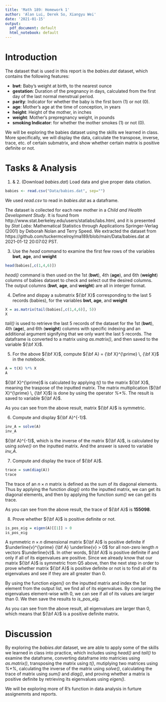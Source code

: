```yaml
---
title: 'Math 189: Homework 1'
author: 'Alan Lui, Derek So, Xiangyu Wei'
date: '2021-01-15'
output:
  pdf_document: default
  html_notebook: default
---
```


# Introduction
The dataset that is used in this report is the *babies.dat* dataset, which contains the following features: 

- **bwt**:		Baby’s weight at birth, to the nearest ounce
- **gestation**:	Duration of the pregnancy in days, calculated from the first day of the last normal menstrual period.
- **parity**:		Indicator for whether the baby is the first born (1) or not (0).
- **age**:		Mother’s age at the time of conception, in years
- **height**:		Height of the mother, in inches
- **weight**:		Mother’s prepregnancy weight, in pounds
- **smoking	Indicator**: for whether the mother smokes (1) or not (0).

We will be exploring the babies dataset using the skills we learned in class. More specifically, we will display the data, calculate the transpose, inverse, trace, etc. of certain submatrix, and show whether certain matrix is positive definite or not.


# Tasks & Analysis

1. & 2. (Download *babies.dat*) Load data and give proper data citation.
```r
babies <- read.csv("Data/babies.dat", sep="")
```
We used *read.csv* to read in *babies.dat* as a dataframe. 

The dataset is collected for each new mother in a *Child and Health Development Study*. It is found from http://www.stat.berkeley.edu/users/statlabs/labs.html, and it is presented by *Stat Labs*: Mathematical Statistics through Applications Springer-Verlag (2001) by Deborah Nolan and Terry Speed. We extracted the dataset from https://github.com/tuckermcelroy/ma189/blob/main/Data/babies.dat at 2021-01-12 20:07:02 PST.


3. Use the *head* command to examine the first few rows of the variables **bwt**, **age**, and **weight**

```r
head(babies[,c(1,4,6)])
```
*head()* command is then used on the 1st (**bwt**), 4th (**age**), and 6th (**weight**) columns of babies dataset to check and select out the desired columns. The output columns (**bwt**, **age**, and **weight**) are all in interger format.


4. Define and dispay a submatrix ${\bf X}$ corresponding to the last 5 records (babies), for the variables **bwt**, **age**, and **weight**

```r
X = as.matrix(tail(babies[,c(1,4,6)], 5))
X
```
*tail()* is used to retrieve the last 5 records of the dataset for the 1st (**bwt**), 4th (**age**), and 6th (**weight**) columns with specific indexing and an additional argument signifying that we only want the last 5 records. The dataframe is converted to a matrix using *as.matrix()*, and then saved to the variable ${\bf X}$.


5. For the above ${\bf X}$, compute ${\bf A} = {\bf X}^{\prime} \, {\bf X}$ in the notebook.
```r
A = t(X) %*% X
A
```
${\bf X}^{\prime}$ is calculated by applying *t()* to the matrix ${\bf X}$, meaning the traspose of the inputted matrix. The matrix multiplication (${\bf X}^{\prime} \, {\bf X}$) is done by using the operator *%\*%*. The result is saved to variable ${\bf A}$. 

As you can see from the above result, matrix ${\bf A}$ is symmetric. 


6. Compute and display ${\bf A}^{-1}$.
```r
inv_A = solve(A)
inv_A
```
${\bf A}^{-1}$, which is the inverse of the matrix ${\bf A}$, is calculated by using *solve()* on the inputted matrix. And the answer is saved to variable *inv_A*.

7. Compute and display the trace of ${\bf A}$.
```r
trace = sum(diag(A))
trace
```
The trace of an $n \times n$ matrix is defined as the sum of its diagonal elements. Thus by applying the function *diag()* onto the inputted matrix, we can get its diagonal elements, and then by applying the function *sum()* we can get its trace. 

As you can see from the above result, the trace of ${\bf A}$ is **155098**.


8. Prove whether ${\bf A}$ is positive definite or not.
```r
is_pos_eig = eigen(A)[[1]] > 0
is_pos_eig
```
A symmetric $n \times n$ dimensional matrix ${\bf A}$ is positive definite if $\underline{v}^{\prime} {\bf A} \underline{v} > 0$ for all non-zero length $n$ vectors $\underline{v}$. In other words, ${\bf A}$ is positive definite if and only if all of its eigenvalues are positive. Since we already know that our matrix ${\bf A}$ is symmetric from Q5 above, then the next step in order to prove whether matrix ${\bf A}$ is positive definite or not is to find all of its eigenvalues and see if they are all greater than 0.

By using the function *eigen()* on the inputted matrix and index the 1st element from the output list, we find all of its eigenvalues. By comparing the eigenvalues element-wise with 0, we can see if all of its values are larger than 0. We then save the results to *is_pos_eig*.

As you can see from the above result, all eigenvalues are larger than 0, which means that ${\bf A}$ is a positive definite matrix. 


# Discussion
By exploring the *babies.dat* dataset, we are able to apply some of the skills we learned in class into practice, which includes using *head()* and *tail()* to examine the dataframe, converting dataframe into matricies using *as.matrix()*, transposing the matrix using *t()*, mutiplying two matrices using *%\*%*, calculating the inverse of the matrix using *solve()*, calculating the trace of matrix using *sum()* and *diag()*, and proving whether a matrix is positive definite by retrieving its eigenvalues using *eigen()*.

We will be exploring more of R's function in data analysis in furture assignemnts and reports. 
